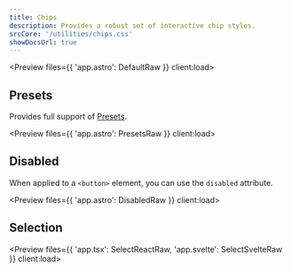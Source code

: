 ```yaml
---
title: Chips
description: Provides a robust set of interactive chip styles.
srcCore: '/utilities/chips.css'
showDocsUrl: true
---
```



<Preview files={{ 'app.astro': DefaultRaw }} client:load>
	<Default client:load />
</Preview>

## Presets

Provides full support of [Presets](/docs/design/presets).

<Preview files={{ 'app.astro': PresetsRaw }} client:load>
	<Presets client:load />
</Preview>

## Disabled

When applied to a `<button>` element, you can use the `disabled` attribute.

<Preview files={{ 'app.astro': DisabledRaw }} client:load>
	<Disabled client:load />
</Preview>

## Selection

<Preview files={{ 'app.tsx': SelectReactRaw, 'app.svelte': SelectSvelteRaw }} client:load>
	<SelectReact client:visible />
</Preview>

